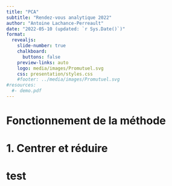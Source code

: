 ```yaml
---
title: "PCA"
subtitle: "Rendez-vous analytique 2022"
author: "Antoine Lachance-Perreault"
date: "2022-05-10 (updated: `r Sys.Date()`)"
format:
  revealjs: 
    slide-number: true
    chalkboard: 
      buttons: false
    preview-links: auto
    logo: media/images/Promutuel.svg
    css: presentation/styles.css
    #footer: ../media/images/Promutuel.svg
#resources:
  #- demo.pdf
---
```


# Fonctionnement de la méthode

# 1. Centrer et réduire

##  {background-video="media/videos/pca_viz/1080p60/center_points.mp4" background-video-loop="false" background-video-muted="true"}

##  {background-video="media/videos/pca_viz/1080p60/scale_points.mp4" background-video-loop="false" background-video-muted="true"}


##  {background-image="media/images/pca_viz/distance_vis_ManimCE_v0.15.1.png"}

##  {background-video="media/videos/pca_viz/1080p60/distance_vis2.mp4" background-video-loop="false" background-video-muted="true"}


# test